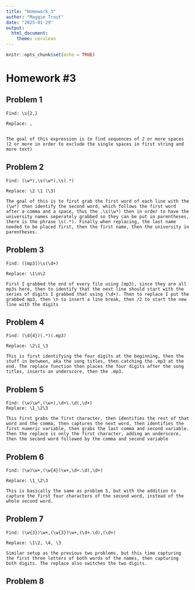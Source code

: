 ```yaml
---
title: "Homework_3"
author: "Maggie Trout"
date: "2025-01-29"
output: 
  html_document: 
    theme: cerulean
---
```


```r
knitr::opts_chunk$set(echo = TRUE)
```

# Homework #3

## Problem 1

```
Find: \s{2,}

Replace: ,


The goal of this expression is to find sequences of 2 or more spaces (2 or more in order to exclude the single spaces in first string and more text)
```

## Problem 2

```
Find: (\w*),\s(\w*),\s(.*)

Replace: \2 \1 (\3)

The goal of this is to first grab the first word of each line with the (\w*) then identify the second word, which follows the first word after a comma and a space, thus the ,\s(\w*) then in order to have the university names seperately grabbed so they can be put in parentheses, there is the phrase \s(.*). Finally when replacing, the last name needed to be placed first, then the first name, then the university in parentheses.
```

## Problem 3

```
Find: ([mp3])\s(\d+)

Replace: \1\n\2

First I grabbed the end of every file using [mp3], since they are all mp3s here, then to identify that the next line should start with the series of digits I grabbed that using (\d+). Then to replace I put the grabbed mp3, then \n to insert a line break, then /2 to start the new line with the digits
```

## Problem 4

```
Find: (\d{4})(.*)(.mp3)

Replace: \2\1_\3

This is first identifying the four digits at the beginning, then the stuff in between, aka the song titles, then catching the .mp3 at the end. The replace function then places the four digits after the song titles, inserts an underscore, then the .mp3.
```

## Problem 5

```
Find: (\w)\w*,(\w+),\d+\.\d(,\d+)
Replace: \1_\2\3

This first grabs the first character, then identifies the rest of that word and the comma, then captures the next word, then identifies the first numeric variable, then grabs the last comma and second variable. Then the replace is only the first character, adding an underscore, then the second word followed by the comma and second variable
```
## Problem 6

```
Find: (\w)\w+,(\w{4})\w+,\d+.\d(,\d+)

Replace: \1_\2\3

This is basically the same as problem 5, but with the addition to capture the first four characters of the second word, instead of the whole second word.
```

## Problem 7

```
Find: (\w{3})\w+,(\w{3})\w+,(\d+.\d),(\d+)

Replace: \1\2, \4, \3

Similar setup as the previous two problems, but this time capturing the first three letters of both words of the names, then capturing both digits. The replace also switches the two digits.
```

## Problem 8
